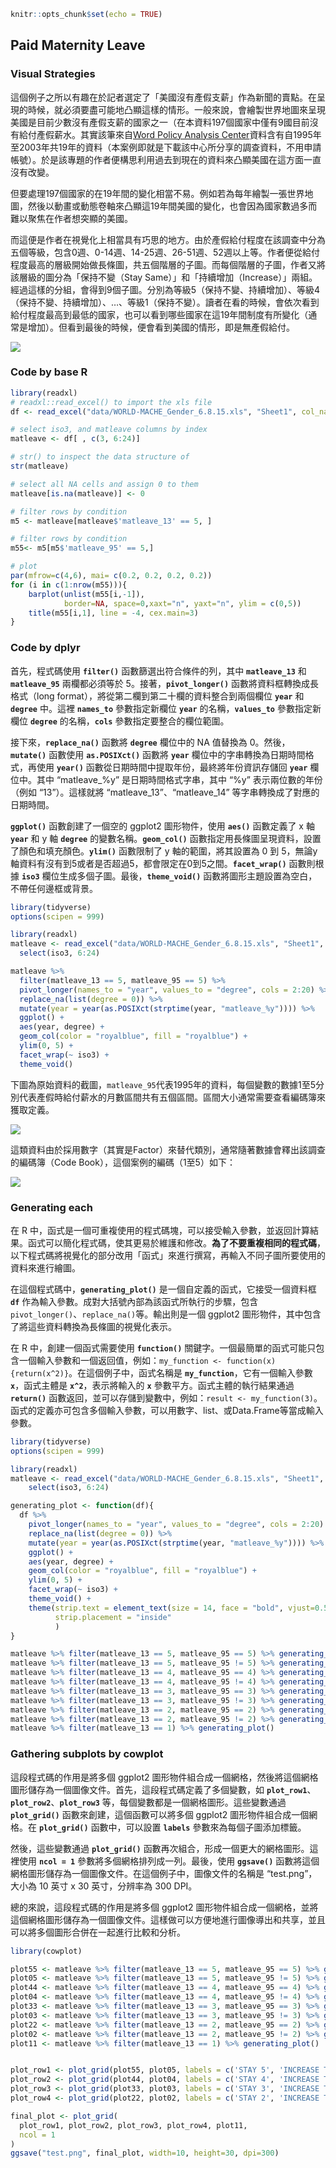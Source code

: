 ```r
knitr::opts_chunk$set(echo = TRUE)
```

## Paid Maternity Leave {#maternity_dplyr}

### Visual Strategies

這個例子之所以有趣在於記者選定了「美國沒有產假支薪」作為新聞的賣點。在呈現的時候，就必須要盡可能地凸顯這樣的情形。一般來說，會繪製世界地圖來呈現美國是目前少數沒有產假支薪的國家之一（在本資料197個國家中僅有9國目前沒有給付產假薪水。其實該筆來自[Word Policy Analysis Center](https://www.worldpolicycenter.org/)資料含有自1995年至2003年共19年的資料（本案例即就是下載該中心所分享的調查資料，不用申請帳號）。於是該專題的作者便構思利用過去到現在的資料來凸顯美國在這方面一直沒有改變。

但要處理197個國家的在19年間的變化相當不易。例如若為每年繪製一張世界地圖，然後以動畫或動態卷軸來凸顯這19年間美國的變化，也會因為國家數過多而難以聚焦在作者想突顯的美國。

而這便是作者在視覺化上相當具有巧思的地方。由於產假給付程度在該調查中分為五個等級，包含0週、0-14週、14-25週、26-51週、52週以上等。作者便從給付程度最高的層級開始做長條圖，共五個階層的子圖。而每個階層的子圖，作者又將該層級的圖分為「保持不變（Stay Same）」和「持續增加（Increase）」兩組。經過這樣的分組，會得到9個子圖。分別為等級5（保持不變、持續增加）、等級4（保持不變、持續增加）、...、等級1（保持不變）。讀者在看的時候，會依次看到給付程度最高到最低的國家，也可以看到哪些國家在這19年間制度有所變化（通常是增加）。但看到最後的時候，便會看到美國的情形，即是無產假給付。

![](https://www.washingtonpost.com/blogs/worldviews/files/2016/08/matleave-map.jpg)

### Code by base R

```r
library(readxl)
# readxl::read_excel() to import the xls file
df <- read_excel("data/WORLD-MACHE_Gender_6.8.15.xls", "Sheet1", col_names=T)

# select iso3, and matleave columns by index
matleave <- df[ , c(3, 6:24)]

# str() to inspect the data structure of 
str(matleave)

# select all NA cells and assign 0 to them
matleave[is.na(matleave)] <- 0

# filter rows by condition
m5 <- matleave[matleave$'matleave_13' == 5, ]

# filter rows by condition
m55<- m5[m5$'matleave_95' == 5,]

# plot
par(mfrow=c(4,6), mai= c(0.2, 0.2, 0.2, 0.2))
for (i in c(1:nrow(m55))){
	barplot(unlist(m55[i,-1]),
			border=NA, space=0,xaxt="n", yaxt="n", ylim = c(0,5))
	title(m55[i,1], line = -4, cex.main=3)
}
```

### Code by dplyr

首先，程式碼使用 **`filter()`** 函數篩選出符合條件的列，其中 **`matleave_13`** 和 **`matleave_95`** 兩欄都必須等於 5。接著，**`pivot_longer()`** 函數將資料框轉換成長格式（long format），將從第二欄到第二十欄的資料整合到兩個欄位 **`year`** 和 **`degree`** 中。這裡 **`names_to`** 參數指定新欄位 **`year`** 的名稱，**`values_to`** 參數指定新欄位 **`degree`** 的名稱，**`cols`** 參數指定要整合的欄位範圍。

接下來，**`replace_na()`** 函數將 **`degree`** 欄位中的 NA 值替換為 0。然後，**`mutate()`** 函數使用 **`as.POSIXct()`** 函數將 **`year`** 欄位中的字串轉換為日期時間格式，再使用 **`year()`** 函數從日期時間中提取年份，最終將年份資訊存儲回 **`year`** 欄位中。其中 "matleave\_%y" 是日期時間格式字串，其中 "%y" 表示兩位數的年份（例如 "13"）。這樣就將 "matleave_13"、"matleave_14" 等字串轉換成了對應的日期時間。

**`ggplot()`** 函數創建了一個空的 ggplot2 圖形物件，使用 **`aes()`** 函數定義了 x 軸 **`year`** 和 y 軸 **`degree`** 的變數名稱。**`geom_col()`** 函數指定用長條圖呈現資料，設置了顏色和填充顏色。**`ylim()`** 函數限制了 y 軸的範圍，將其設置為 0 到 5，無論y軸資料有沒有到5或者是否超過5，都會限定在0到5之間。**`facet_wrap()`** 函數則根據 **`iso3`** 欄位生成多個子圖。最後，**`theme_void()`** 函數將圖形主題設置為空白，不帶任何邊框或背景。

```r
library(tidyverse)
options(scipen = 999)

library(readxl)
matleave <- read_excel("data/WORLD-MACHE_Gender_6.8.15.xls", "Sheet1", col_names=T) %>% 
  select(iso3, 6:24)

matleave %>%
  filter(matleave_13 == 5, matleave_95 == 5) %>%
  pivot_longer(names_to = "year", values_to = "degree", cols = 2:20) %>% 
  replace_na(list(degree = 0)) %>%
  mutate(year = year(as.POSIXct(strptime(year, "matleave_%y")))) %>%
  ggplot() + 
  aes(year, degree) + 
  geom_col(color = "royalblue", fill = "royalblue") + 
  ylim(0, 5) + 
  facet_wrap(~ iso3) +
  theme_void()
```

下圖為原始資料的截圖，`matleave_95`代表1995年的資料，每個變數的數據1至5分別代表產假時給付薪水的月數區間共有五個區間。區間大小通常需要查看編碼簿來獲取定義。

![](images/paste-63576241.png)

這類資料由於採用數字（其實是Factor）來替代類別，通常隨著數據會釋出該調查的編碼簿（Code Book），這個案例的編碼（1至5）如下：

![](images/paste-7156C64F.png)

### Generating each

在 R 中，函式是一個可重複使用的程式碼塊，可以接受輸入參數，並返回計算結果。函式可以簡化程式碼，使其更易於維護和修改。**為了不要重複相同的程式碼**，以下程式碼將視覺化的部分改用「函式」來進行撰寫，再輸入不同子圖所要使用的資料來進行繪圖。

在這個程式碼中，**`generating_plot()`** 是一個自定義的函式，它接受一個資料框 **`df`** 作為輸入參數。成對大括號內部為該函式所執行的步驟，包含`pivot_longer()`、`replace_na()`等。輸出則是一個 ggplot2 圖形物件，其中包含了將這些資料轉換為長條圖的視覺化表示。

在 R 中，創建一個函式需要使用 **`function()`** 關鍵字。一個最簡單的函式可能只包含一個輸入參數和一個返回值，例如：`my_function <- function(x) {return(x^2)}`。在這個例子中，函式名稱是 **`my_function`**，它有一個輸入參數 **`x`**，函式主體是 **`x^2`**，表示將輸入的 **`x`** 參數平方。函式主體的執行結果通過 **`return()`** 函數返回，並可以存儲到變數中，例如：`result <- my_function(3)`。函式的定義亦可包含多個輸入參數，可以用數字、list、或Data.Frame等當成輸入參數。

```r
library(tidyverse)
options(scipen = 999)

library(readxl)
matleave <- read_excel("data/WORLD-MACHE_Gender_6.8.15.xls", "Sheet1", col_names=T) %>% 
    select(iso3, 6:24)

generating_plot <- function(df){
  df %>%
    pivot_longer(names_to = "year", values_to = "degree", cols = 2:20) %>% 
    replace_na(list(degree = 0)) %>%
    mutate(year = year(as.POSIXct(strptime(year, "matleave_%y")))) %>%
    ggplot() + 
    aes(year, degree) + 
    geom_col(color = "royalblue", fill = "royalblue") + 
    ylim(0, 5) + 
    facet_wrap(~ iso3) +
    theme_void() + 
    theme(strip.text = element_text(size = 14, face = "bold", vjust=0.5),
          strip.placement = "inside"
          )  
}

matleave %>% filter(matleave_13 == 5, matleave_95 == 5) %>% generating_plot()
matleave %>% filter(matleave_13 == 5, matleave_95 != 5) %>% generating_plot()
matleave %>% filter(matleave_13 == 4, matleave_95 == 4) %>% generating_plot()
matleave %>% filter(matleave_13 == 4, matleave_95 != 4) %>% generating_plot()
matleave %>% filter(matleave_13 == 3, matleave_95 == 3) %>% generating_plot()
matleave %>% filter(matleave_13 == 3, matleave_95 != 3) %>% generating_plot()
matleave %>% filter(matleave_13 == 2, matleave_95 == 2) %>% generating_plot()
matleave %>% filter(matleave_13 == 2, matleave_95 != 2) %>% generating_plot()
matleave %>% filter(matleave_13 == 1) %>% generating_plot()
```

### Gathering subplots by cowplot

這段程式碼的作用是將多個 ggplot2 圖形物件組合成一個網格，然後將這個網格圖形儲存為一個圖像文件。首先，這段程式碼定義了多個變數，如 **`plot_row1`**、**`plot_row2`**、**`plot_row3`** 等，每個變數都是一個網格圖形。這些變數通過 **`plot_grid()`** 函數來創建，這個函數可以將多個 ggplot2 圖形物件組合成一個網格。在 **`plot_grid()`** 函數中，可以設置 **`labels`** 參數來為每個子圖添加標籤。

然後，這些變數通過 **`plot_grid()`** 函數再次組合，形成一個更大的網格圖形。這裡使用 **`ncol = 1`** 參數將多個網格排列成一列。最後，使用 **`ggsave()`** 函數將這個網格圖形儲存為一個圖像文件。在這個例子中，圖像文件的名稱是 "test.png"，大小為 10 英寸 x 30 英寸，分辨率為 300 DPI。

總的來說，這段程式碼的作用是將多個 ggplot2 圖形物件組合成一個網格，並將這個網格圖形儲存為一個圖像文件。這樣做可以方便地進行圖像導出和共享，並且可以將多個圖形合併在一起進行比較和分析。

```r
library(cowplot)

plot55 <- matleave %>% filter(matleave_13 == 5, matleave_95 == 5) %>% generating_plot()
plot05 <- matleave %>% filter(matleave_13 == 5, matleave_95 != 5) %>% generating_plot()
plot44 <- matleave %>% filter(matleave_13 == 4, matleave_95 == 4) %>% generating_plot()
plot04 <- matleave %>% filter(matleave_13 == 4, matleave_95 != 4) %>% generating_plot()
plot33 <- matleave %>% filter(matleave_13 == 3, matleave_95 == 3) %>% generating_plot()
plot03 <- matleave %>% filter(matleave_13 == 3, matleave_95 != 3) %>% generating_plot()
plot22 <- matleave %>% filter(matleave_13 == 2, matleave_95 == 2) %>% generating_plot()
plot02 <- matleave %>% filter(matleave_13 == 2, matleave_95 != 2) %>% generating_plot()
plot11 <- matleave %>% filter(matleave_13 == 1) %>% generating_plot()


plot_row1 <- plot_grid(plot55, plot05, labels = c('STAY 5', 'INCREASE TO 5'))
plot_row2 <- plot_grid(plot44, plot04, labels = c('STAY 4', 'INCREASE TO 4'))
plot_row3 <- plot_grid(plot33, plot03, labels = c('STAY 3', 'INCREASE TO 3'))
plot_row4 <- plot_grid(plot22, plot02, labels = c('STAY 2', 'INCREASE TO 2'))

final_plot <- plot_grid(
  plot_row1, plot_row2, plot_row3, plot_row4, plot11, 
  ncol = 1
)
ggsave("test.png", final_plot, width=10, height=30, dpi=300)
```
